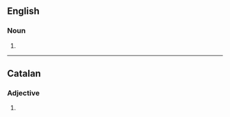 ==English==

===Noun===
{{head|en|noun form}}

# {{plural of|en|vocative}}

----

==Catalan==

===Adjective===
{{head|ca|adjective form}}

# {{feminine plural of|ca|vocatiu}}